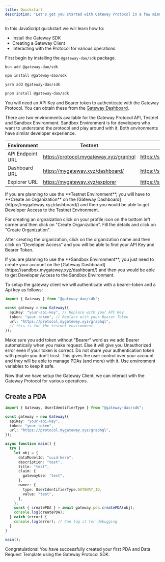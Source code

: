 ```yaml
---
title: Quickstart
description: "Let's get you started with Gateway Protocol in a few minutes."
---
```


In this JavaScript quickstart we will learn how to:

- Install the Gateway SDK
- Creating a Gateway Client
- Interacting with the Protocol for various operations

<Steps>
  <Step title="Install @gateway-dao/sdk">

First begin by installing the `@gateway-dao/sdk` package.

<CodeGroup>

```bash bun
bun add @gateway-dao/sdk
```

```bash npm
npm install @gateway-dao/sdk
```

```bash yarn
yarn add @gateway-dao/sdk
```

```bash pnpm
pnpm install @gateway-dao/sdk
```

</CodeGroup>

</Step>

<Step title="Setup the Gateway Client" >

You will need an API Key and Bearer token to authenticate with the Gateway Protocol.
You can obtain these from the [Gateway Dashboard](https://mygateway.xyz/dashboard/).

There are two environments available for the Gateway Protocol API, Testnet and Sandbox Environment. Sandbox Environment is for developers who want to understand the protocol and play around with it. Both environments have similar developer experience.

| Environment      | Testnet                                | Sandbox                                        |
| ---------------- | -------------------------------------- | ---------------------------------------------- |
| API Endpoint URL | https://protocol.mygateway.xyz/graphql | https://sandbox.protocol.mygateway.xyz/graphql |
| Dashboard URL    | https://mygateway.xyz/dashboard/       | https://sandbox.mygateway.xyz/dashboard/       |
| Explorer URL     | https://mygateway.xyz/explorer         | https://sandbox.mygateway.xyz/explorer         |

<Note>
  If you are planning to use the **Testnet Environment**, you will have to
  **Create an Organization** on the [Gateway
  Dashboard](https://mygateway.xyz/dashboard/) and then you would be able to get
  Developer Access to the Testnet Environment.

For creating an orgnaization click on your profile icon on the bottom left corner and then click on "Create Organization". Fill the details and click on "Create Organization".

After creating the organization, click on the organization name and then click on "Developer Access" and you will be able to find your API Key and Bearer Token.

</Note>

<Note>
  If you are planning to use the **Sandbox Environment**, you just need to
  create your account on the [Gateway
  Dashboard](https://sandbox.mygateway.xyz/dashboard/) and then you would be
  able to get Developer Access to the Sandbox Environment.
</Note>

To setup the gateway client we will authenticate with a bearer-token and a Api key as follows:

```ts Node.js
import { Gateway } from "@gateway-dao/sdk";

const gateway = new Gateway({
  apiKey: "your-api-key", // Replace with your API Key
  token: "your-token", // Replace with your Bearer Token
  url: "https://protocol.mygateway.xyz/graphql",
  // this is for the testnet environment
});
```

<Warning>
  Make sure you add token without "Bearer" word as we add Bearer automatically
  when you make request. Else it will give you Unauthorized error even if your
  token is correct.
</Warning>

<Warning>
  Do not share your authentication token with people you don’t trust. This gives
  the user control over your account and they will be able to manage PDAs (and
  more) with it. Use environment variables to keep it safe.
</Warning>

</Step>

<Step title="Interacting with the Gateway Protocol" >

Now that we have setup the Gateway Client, we can interact with the Gateway Protocol for various operations.

## Create a PDA

```ts Node.js
import { Gateway, UserIdentifierType } from "@gateway-dao/sdk";

const gateway = new Gateway({
  apiKey: "your-api-key",
  token: "your-token",
  url: "https://protocol.mygateway.xyz/graphql",
});

async function main() {
  try {
    let obj = {
      dataModelId: "uuid-here",
      description: "test",
      title: "test",
      claim: {
        gatewayUse: "test",
      },
      owner: {
        type: UserIdentifierType.GATEWAY_ID,
        value: "test",
      },
    };
    const { createPDA } = await gateway.pda.createPDA(obj);
    console.log(createPDA);
  } catch (error) {
    console.log(error); // Can log it for debugging
  }
}

main();
```

</Step>

Congratulations! You have successfully created your first PDA and Data Request Template using the Gateway Protocol SDK.

</Steps>
